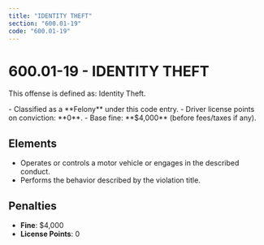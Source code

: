 ```yaml
---
title: "IDENTITY THEFT"
section: "600.01-19"
code: "600.01-19"
---
```





# 600.01-19 - IDENTITY THEFT

This offense is defined as: Identity Theft.

<Aside type="danger" title="Charge Type: Felony">
- Classified as a **Felony** under this code entry.
- Driver license points on conviction: **0**.
- Base fine: **$4,000** (before fees/taxes if any).
</Aside>

## Elements
- Operates or controls a motor vehicle or engages in the described conduct.
- Performs the behavior described by the violation title.

## Penalties
- **Fine**: $4,000
- **License Points**: 0

